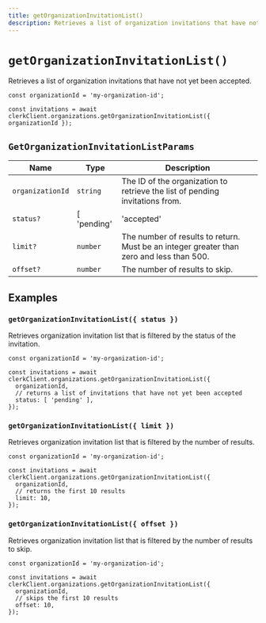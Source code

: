 ```yaml
---
title: getOrganizationInvitationList()
description: Retrieves a list of organization invitations that have not yet been accepted.
---
```


# `getOrganizationInvitationList()`

Retrieves a list of organization invitations that have not yet been accepted.

```tsx
const organizationId = 'my-organization-id';

const invitations = await clerkClient.organizations.getOrganizationInvitationList({ organizationId });
```

## `GetOrganizationInvitationListParams`

| Name | Type | Description |
| --- | --- | --- |
| `organizationId` | `string` | The ID of the organization to retrieve the list of pending invitations from. |
| `status?` | [ 'pending' | 'accepted' | 'status' ] | Filters the list of invitations by status. |
| `limit?` | `number` | The number of results to return. Must be an integer greater than zero and less than 500. |
| `offset?` | `number` | The number of results to skip. |

## Examples

### `getOrganizationInvitationList({ status })`

Retrieves organization invitation list that is filtered by the status of the invitation.

```tsx
const organizationId = 'my-organization-id';

const invitations = await clerkClient.organizations.getOrganizationInvitationList({
  organizationId,
  // returns a list of invitations that have not yet been accepted
  status: [ 'pending' ],
});
```

### `getOrganizationInvitationList({ limit })`

Retrieves organization invitation list that is filtered by the number of results.

```tsx
const organizationId = 'my-organization-id';

const invitations = await clerkClient.organizations.getOrganizationInvitationList({
  organizationId,
  // returns the first 10 results
  limit: 10,
});
```

### `getOrganizationInvitationList({ offset })`

Retrieves organization invitation list that is filtered by the number of results to skip.

```tsx
const organizationId = 'my-organization-id';

const invitations = await clerkClient.organizations.getOrganizationInvitationList({
  organizationId,
  // skips the first 10 results
  offset: 10,
});
```